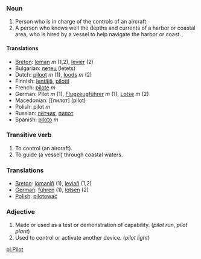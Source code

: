 ===Noun===

#Person who is in charge of the controls of an aircraft.
#A person who knows well the depths and currents of a harbor or coastal area, who is hired by a vessel to help navigate the harbor or coast.



====Translations====
*[[Breton]]: [[loman]] ''m'' (1,2), [[levier]] (2)
*Bulgarian: [[летец]] (letets)
*Dutch: [[piloot]] ''m'' (1), [[loods]] ''m'' (2)
*Finnish: [[lentäjä]], [[pilotti]]
*French: [[pilote]]  ''m''
*German: Pilot ''m'' (1), [[Flugzeugführer]] ''m'' (1), [[Lotse]] ''m'' (2)
*Macedonian: [[пилот] (pilot)
*Polish: pilot ''m''
*Russian: [[летчик|лётчик]], [[пилот]]
*Spanish: [[piloto]] ''m''

===Transitive verb===

# To control (an aircraft).
# To guide (a vessel) through coastal waters.

===Translations===

*[[Breton]]: [[lomaniñ]] (1), [[leviañ]] (1,2)
*[[German]]: [[führen]] (1), [[lotsen]] (2)
*[[Polish]]: [[pilotować]]

===Adjective===

# Made or used as a test or demonstration of capability. (''pilot run'', ''pilot plant'')
# Used to control or activate another device. (''pilot light'')

[[pl:Pilot]]
